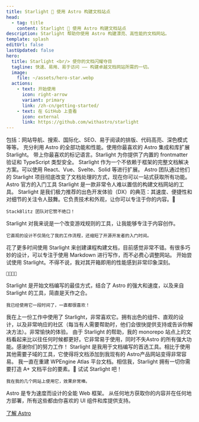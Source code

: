 ```yaml
---
title: Starlight 🌟 使用 Astro 构建文档站点
head:
  - tag: title
    content: Starlight 🌟 使用 Astro 构建文档站点
description: Starlight 帮助你使用 Astro 构建漂亮、高性能的文档网站。
template: splash
editUrl: false
lastUpdated: false
hero:
  title: Starlight <br/> 使你的文档闪耀夺目
  tagline: 快速、易用、易于访问 —— 构建卓越文档网站所需的一切。
  image:
    file: ~/assets/hero-star.webp
  actions:
    - text: 开始使用
      icon: right-arrow
      variant: primary
      link: /zh-cn/getting-started/
    - text: 在 GitHub 上查看
      icon: external
      link: https://github.com/withastro/starlight
---
```



<CardGrid stagger>
	<Card title="令人愉悦的文档" icon="open-book">
		包括：网站导航、搜索、国际化、SEO、易于阅读的排版、代码高亮、深色模式等等。
	</Card>
	<Card title="由 Astro 提供支持" icon="rocket">
		充分利用 Astro 的全部功能和性能。使用你最喜欢的 Astro 集成和库扩展
		Starlight。
	</Card>
	<Card title="Markdown、Markdoc 和 MDX" icon="document">
		带上你最喜欢的标记语言。Starlight 为你提供了内置的 frontmatter 验证和
		TypeScript 类型安全。
	</Card>
	<Card title="带上你自己的 UI 组件" icon="puzzle">
		Starlight 作为一个不依赖于框架的完整文档解决方案。可以使用
		React、Vue、Svelte、Solid 等进行扩展。
	</Card>
</CardGrid>

<TestimonialGrid title="看看人们怎么说">
  <Testimonial
    name="Rachel"
    handle="rachelnabors"
    cite="https://twitter.com/astrodotbuild/status/1724934718745915558"
  >
    Astro 团队通过他们的 Starlight 项目彻底改变了文档处理的方式，现在你可以一站式获取所有功能。
  </Testimonial>
  <Testimonial
    name="Flavio"
    handle="flaviocopes"
    cite="https://twitter.com/flaviocopes/status/1738237658717905108"
  >
    Astro 官方的入门工具 Starlight 是一款非常令人难以置信的构建文档网站的工具。
  </Testimonial>
  <Testimonial
    name="Tomek"
    handle="sulco"
    cite="https://twitter.com/sulco/status/1735610348730802342"
  >
    Starlight 是我们极力推荐的出色开发体验（DX）的典范：其速度、便捷性和对细节的关注令人鼓舞。它负责技术和外观，让你可以专注于你的内容。👏

    StackBlitz 团队对它赞不绝口！

  </Testimonial>
  <Testimonial
    name="Roberto"
    handle="RmeetsH"
    cite="https://twitter.com/RmeetsH/status/1735783992018760090"
  >
    Starlight 对我来说是一个改变游戏规则的工具，让我能够专注于内容创作。

    它直观的设计不仅简化了我的工作流程，还缩短了开源开发者的入门时间。

  </Testimonial>
  <Testimonial
    name="Joel"
    handle="jhooks"
    cite="https://twitter.com/jhooks/status/1727405160547418405"
  >
    花了更多时间使用 Starlight 来创建课程构建文档，目前感觉非常不错。有很多巧妙的设计，可以专注于使用  Markdown 进行写作，而不必费心调整网站。
  </Testimonial>
  <Testimonial
    name="Rick"
    handle="rick_viscomi"
    cite="https://twitter.com/rick_viscomi/status/1665867447910510593"
  >
    开始尝试使用 Starlight。不得不说，我对其开箱即用的性能感到非常印象深刻。

    💯💯💯💯

  </Testimonial>
  <Testimonial
    name="Nicolas"
    handle="beaussan"
    cite="https://twitter.com/beaussan/status/1735625189583466893"
  >
    Starlight 是开始文档编写的最佳方式，结合了 Astro 的强大和速度，以及来自 Starlight 的工具，简直是天作之合。

    我已经使用它一段时间了，一直都很喜欢！

  </Testimonial>
  <Testimonial
    name="Sylwia"
    handle="SylwiaVargas"
    cite="https://x.com/SylwiaVargas/status/1726556825741578286"
  >
    我在上一份工作中使用了 Starlight，非常喜欢它。拥有出色的组件、直观的设计，以及非常响应的社区（每当有人需要帮助时，他们会很快提供支持或告诉你解决方法）。非常愉快的体验。
  </Testimonial>
  <Testimonial
    name="Lou Cyx"
    handle="loucyx"
    cite="https://elk.zone/m.webtoo.ls/@loucyx@mastodon.social/111587380021362284"
  >
    由于 Starlight 的帮助，我的 monorepo 站点上的文档看起来比以往任何时候都更好。它非常易于使用，同时不失Astro 的所有强大功能。感谢你们的努力工作！
  </Testimonial>
  <Testimonial
    name="BowTiedWebReaper"
    handle="BowTiedWebReapr"
    cite="https://twitter.com/BowTiedWebReapr/status/1735633399501697517"
  >
    Starlight 是我用于文档编写的首选工具。相比于使用其他需要子域的工具，它使得将文档添加到我现有的 Astro产品网站变得非常容易。
  </Testimonial>
  <Testimonial
    name="Jeff"
    handle="J_Everhart383"
    cite="https://twitter.com/J_Everhart383/status/1691900590048292908"
  >
    我一直在重建 WPEngine Atlas 平台文档。相信我，Starlight 拥有一切你需要打造 A+ 文档平台的要素。🙌
  </Testimonial>
  <Testimonial
    name="Chloe"
    handle="solelychloe"
    cite="https://twitter.com/solelychloe/status/1695115277602628082"
  >
    试试 Starlight 吧！

    我在我的几个网站上使用它，效果非常棒。

  </Testimonial>
</TestimonialGrid>

<AboutAstro title="由以下提供支持">
Astro 是专为速度而设计的全能 Web 框架。
从任何地方获取你的内容并在任何地方部署，所有这些都由你喜欢的 UI 组件和库提供支持。

[了解 Astro](https://astro.build/)

</AboutAstro>
